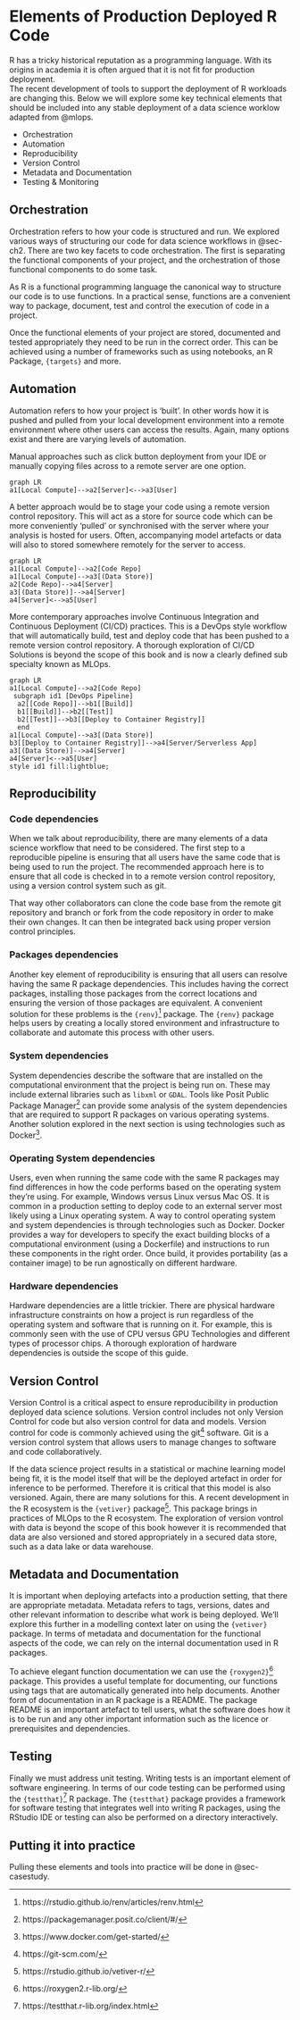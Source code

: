 # Elements of Production Deployed R Code  

R has a tricky historical reputation as a programming language. With its origins
in academia it is often argued that it is not fit for production deployment.  
The recent development of tools to support the deployment of R workloads are changing this. 
Below we will explore some key technical elements that should be included into any stable deployment of a data science
worklow adapted from @mlops. 

- Orchestration  
- Automation  
- Reproducibility  
- Version Control  
- Metadata and Documentation  
- Testing & Monitoring  

## Orchestration    

Orchestration refers to how your code is structured and run. We explored various ways of structuring our code for data science workflows in @sec-ch2. There are two key facets to code orchestration. The first is separating the functional components of your project, and the orchestration of those functional components to do some task.  

As R is a functional programming language the canonical way to structure our code is to use functions. In a practical
sense, functions are a convenient way to package, document, test and control the execution of code in a project. 

Once the functional elements of your project are stored, documented and tested appropriately they need to be run in the correct order. This can be achieved using a number of frameworks such as using notebooks, an R Package, `{targets}` 
and more. 

## Automation   

Automation refers to how your project is 'built'. In other words how it is pushed and pulled from your local development environment into a remote environment where other users can access the results. Again, many options exist and there are varying levels of automation.   

Manual approaches such as click button deployment from your IDE or manually copying files across to a remote server are one option. 

```mermaid
graph LR
a1[Local Compute]-->a2[Server]<-->a3[User]
```

A better approach would be to stage your code using a remote version control repository. This
will act as a store for source code which can be more conveniently 'pulled' or synchronised with
the server where your analysis is hosted for users. Often, accompanying model artefacts or data will
also to stored somewhere remotely for the server to access.  

```mermaid
graph LR
a1[Local Compute]-->a2[Code Repo]
a1[Local Compute]-->a3[(Data Store)]
a2[Code Repo]-->a4[Server]
a3[(Data Store)]-->a4[Server]
a4[Server]<-->a5[User]
```


More contemporary approaches involve Continuous Integration and Continuous Deployment (CI/CD) practices. This is a DevOps style workflow that will automatically build, test and deploy code that has been pushed to a remote version control repository. A thorough exploration of CI/CD Solutions is beyond the scope of this book and is now a clearly defined sub specialty known as MLOps.  

```mermaid
graph LR
a1[Local Compute]-->a2[Code Repo]
 subgraph id1 [DevOps Pipeline]
  a2[[Code Repo]]-->b1[[Build]]
  b1[[Build]]-->b2[[Test]]
  b2[[Test]]-->b3[[Deploy to Container Registry]]
  end
a1[Local Compute]-->a3[(Data Store)]
b3[[Deploy to Container Registry]]-->a4[Server/Serverless App]
a3[(Data Store)]-->a4[Server]
a4[Server]<-->a5[User]
style id1 fill:lightblue;
```

## Reproducibility   

### Code dependencies  

When we talk about reproducibility, there are many elements of a data science workflow that need to be considered. The first step to a reproducible pipeline is ensuring that all users have the same code that is being used to run the project. The recommended approach here is to ensure that all code is checked in to a remote version control repository, using a version control system such as git.

That way other collaborators can clone the code base from the remote git repository and branch or fork from the code repository in order to make their own changes. It can then be integrated back using proper version control principles. 


### Packages dependencies  

Another key element of reproducibility is ensuring that all users can resolve having the same R package dependencies. This includes having the correct packages, installing those packages from the correct locations and ensuring the version of those packages are equivalent. A convenient solution for these problems is the `{renv}`^[https://rstudio.github.io/renv/articles/renv.html] package. The `{renv}` package helps users by creating a locally stored environment and infrastructure to collaborate and automate this process with other users.  


### System dependencies

System dependencies describe the software that are installed on the computational environment that the project is being run on. These may include external libraries such as `libxml` or `GDAL`. Tools like Posit Public Package Manager^[https://packagemanager.posit.co/client/#/] can provide some analysis of the system dependencies that are required to support R packages on various operating systems. Another solution explored in the next section is using technologies such as Docker^[https://www.docker.com/get-started/]. 


### Operating System dependencies  

Users, even when running the same code with the same R packages may find differences in how the code performs based on the operating system they're using. For example, Windows versus Linux versus Mac OS.
It is common in a production setting to deploy code to an external server most likely using a Linux operating system. A way to control operating system and system dependencies is through technologies such as Docker. Docker provides a way for developers to specify the exact building blocks of a computational environment (using a Dockerfile) and instructions to run these components in the right order. Once build, it provides portability (as a container image) to be run agnostically on different hardware.  

### Hardware dependencies  

Hardware dependencies are a little trickier. There are physical hardware infrastructure constraints on how a project is run regardless of the operating system and software that is running on it. For example, this is commonly seen with the use of CPU versus GPU Technologies and different types of processor chips. A thorough exploration of hardware dependencies is outside the scope of this guide.

## Version Control  

Version Control is a critical aspect to ensure reproducibility in production deployed data science solutions. Version control includes not only Version Control for code but also version control for data and models. Version control for code is commonly achieved using the git^[https://git-scm.com/] software. Git is a version control system that allows users to manage changes to software and code collaboratively.   

If the data science project results in a statistical or machine learning model being fit, it is the model itself that will be the deployed artefact in order for inference to be performed. Therefore it is critical that this model is also versioned. Again, there are many solutions for this. A recent development in the R ecosystem is the `{vetiver}` package^[https://rstudio.github.io/vetiver-r/]. This package brings in practices of MLOps to the R ecosystem. The exploration of version vontrol with data is beyond the scope of this book however it is recommended that data are also versioned and stored appropriately in a secured data store, such as a data lake or data warehouse.  

## Metadata and Documentation   

It is important when deploying artefacts into a production setting, that there are appropriate metadata. Metadata refers to tags, versions, dates and other relevant information to describe what work is being deployed. We'll explore this further in a modelling context later on using the `{vetiver}` package. In terms of metadata and documentation for the functional aspects of the code, we can rely on the internal documentation used in R packages.

To achieve elegant function documentation we can use the `{roxygen2}`^[https://roxygen2.r-lib.org/] package. This provides a useful template for documenting, our functions using tags that are automatically generated into help documents. Another form of documentation in an R package is a README. The package README is an important artefact to tell users, what the software does how it is to be run and any other important information such as the licence or prerequisites and dependencies.
 
## Testing  

Finally we must address unit testing. Writing tests is an important element of software engineering. In terms of our code testing can be performed using the `{testthat}`^[https://testthat.r-lib.org/index.html] R package. The `{testthat}` package provides a framework for software testing that integrates well into writing R packages, using the RStudio IDE or testing can also be performed on a directory interactively. 

## Putting it into practice  

Pulling these elements and tools into practice will be done in @sec-casestudy. 